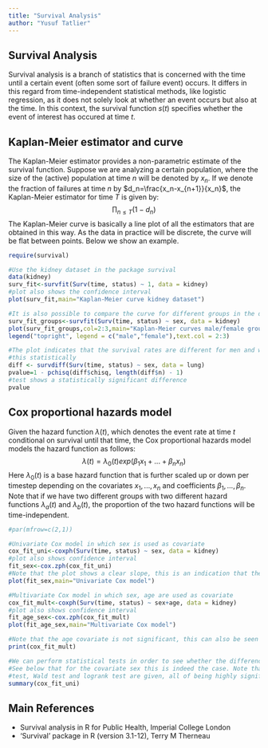 ---
title: "Survival Analysis"
author: "Yusuf Tatlier"
---

## Survival Analysis

Survival analysis is a branch of statistics that is concerned with the time until a 
certain event (often some sort of failure event) occurs. It differs in this regard from 
time-independent statistical methods, like logistic regression, as it does not solely
look at whether an event occurs but also at the time. In this context, the survival function $s(t)$ specifies whether the event of interest has occured at time $t$.

## Kaplan-Meier estimator and curve

The Kaplan-Meier estimator provides a non-parametric estimate of the survival function.
Suppose we are analyzing a certain population, where the size of the (active) population at time $n$ will be denoted by $x_n$. If we denote the fraction of failures at time $n$ by $d_n=\frac{x_n-x_{n+1}}{x_n}$, the Kaplan-Meier estimator for time $T$ is given by:
$$ \prod_{n \leq T} (1-d_{n})$$
The Kaplan-Meier curve is basically a line plot of all the estimators that are obtained in this way. As the data in practice will be discrete, the curve will be flat between points.
Below we show an example.

```{r,warning=FALSE,error=FALSE,message=FALSE}
require(survival)

#Use the kidney dataset in the package survival
data(kidney)
surv_fit<-survfit(Surv(time, status) ~ 1, data = kidney)
#plot also shows the confidence interval
plot(surv_fit,main="Kaplan-Meier curve kidney dataset")

#It is also possible to compare the curve for different groups in the data separately using survfit
surv_fit_groups<-survfit(Surv(time, status) ~ sex, data = kidney)
plot(surv_fit_groups,col=2:3,main="Kaplan-Meier curves male/female groups kidney dataset")
legend("topright", legend = c("male","female"),text.col = 2:3)

#The plot indicates that the survival rates are different for men and women. We can also test
#this statistically
diff <- survdiff(Surv(time, status) ~ sex, data = lung)
pvalue=1 - pchisq(diff$chisq, length(diff$n) - 1)
#test shows a statistically significant difference
pvalue 
```

## Cox proportional hazards model

Given the hazard function $\lambda(t)$, which denotes the event rate at time $t$ conditional on survival until that time, the Cox proportional hazards model models the hazard function as follows:
$$  \lambda(t)=\lambda_0(t)exp(\beta_1x_1+...+\beta_nx_n) $$
Here $\lambda_0(t)$ is a base hazard function that is further scaled up or down per timestep depending on the covariates $x_1,...,x_n$ and coefficients $\beta_1,...,\beta_n$.
Note that if we have two different groups with two different hazard functions $\lambda_a(t)$ and $\lambda_b(t)$, the proportion of the two hazard functions will be time-independent.

```{r}
#par(mfrow=c(2,1))

#Univariate Cox model in which sex is used as covariate
cox_fit_uni<-coxph(Surv(time, status) ~ sex, data = kidney)
#plot also shows confidence interval
fit_sex<-cox.zph(cox_fit_uni)
#Note that the plot shows a clear slope, this is an indication that the sex covariate is statistically significant
plot(fit_sex,main="Univariate Cox model")

#Multivariate Cox model in which sex, age are used as covariate
cox_fit_mult<-coxph(Surv(time, status) ~ sex+age, data = kidney)
#plot also shows confidence interval
fit_age_sex<-cox.zph(cox_fit_mult)
plot(fit_age_sex,main="Multivariate Cox model")

#Note that the age covariate is not significant, this can also be seen from the plot as the plot is quite flat and doesn't indicate a significant slope.
print(cox_fit_mult)

#We can perform statistical tests in order to see whether the difference between survival curves of different groups is statistically significant.
#See below that for the covariate sex this is indeed the case. Note that a likelihood ratio
#test, Wald test and logrank test are given, all of being highly significant
summary(cox_fit_uni)
```

## Main References

* Survival analysis in R for Public Health, Imperial College London
* 'Survival' package in R (version 3.1-12), Terry M Therneau 